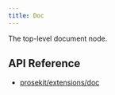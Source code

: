 ```yaml
---
title: Doc
---
```


The top-level document node.

## API Reference

- [prosekit/extensions/doc](/references/extensions/doc)
